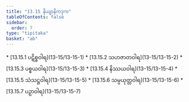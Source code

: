 ```yaml
---
title: "13.15 နိယျာနိကဒုက"
tableOfContents: false
sidebar:
  order: 7
type: "tipitaka"
basket: "ab"
---
```



<DynamicBreadcrumb />



<TableOfContents>
* [13.15.1 ပဋိစ္စဝါရ](13-15/13-15-1)
* [13.15.2 သဟဇာတဝါရ](13-15/13-15-2)
* [13.15.3 ပစ္စယဝါရ](13-15/13-15-3)
* [13.15.4 နိဿယဝါရ](13-15/13-15-4)
* [13.15.5 သံသဋ္ဌဝါရ](13-15/13-15-5)
* [13.15.6 သမ္ပယုတ္တဝါရ](13-15/13-15-6)
* [13.15.7 ပဉှာဝါရ](13-15/13-15-7)
</TableOfContents>